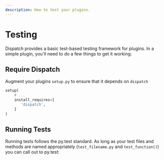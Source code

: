 ```yaml
---
description: How to test your plugins.
---
```


# Testing

Dispatch provides a basic test-based testing framework for plugins. In a simple plugin, you'll need to do a few things to get it working:

## Require Dispatch

Augment your plugins `setup.py` to ensure that it depends on `dispatch`

```python
setup(
    # ...
    install_requires=[
       'dispatch',
    ]
)
```

## Running Tests

Running tests follows the py.test standard. As long as your test files and methods are named appropriately \(`test_filename.py` and `test_function()`\) you can call out to py.test:
